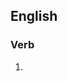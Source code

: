 ==English==

===Verb===
{{head|en|present participle}}

# {{present participle of|incinerate|lang=en|nocat=1}}